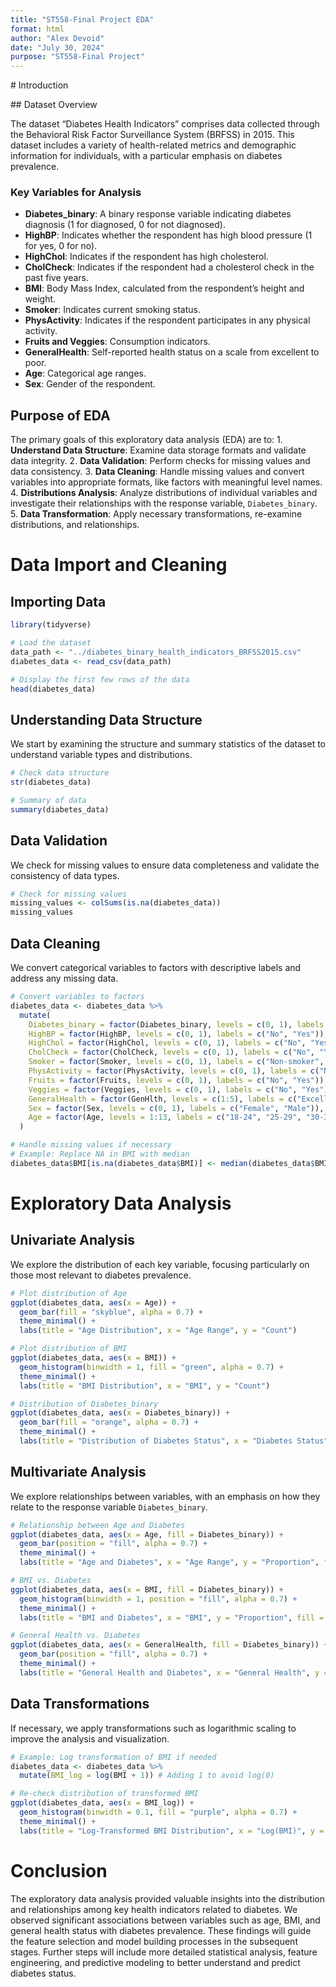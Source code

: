 ```yaml
---
title: "ST558-Final Project EDA"
format: html
author: "Alex Devoid" 
date: "July 30, 2024"
purpose: "ST558-Final Project"
---
```

  
  
  # Introduction
  
  ## Dataset Overview
  
The dataset "Diabetes Health Indicators" comprises data collected through the Behavioral Risk Factor Surveillance System (BRFSS) in 2015. This dataset includes a variety of health-related metrics and demographic information for individuals, with a particular emphasis on diabetes prevalence.

### Key Variables for Analysis
- **Diabetes_binary**: A binary response variable indicating diabetes diagnosis (1 for diagnosed, 0 for not diagnosed).
- **HighBP**: Indicates whether the respondent has high blood pressure (1 for yes, 0 for no).
- **HighChol**: Indicates if the respondent has high cholesterol.
- **CholCheck**: Indicates if the respondent had a cholesterol check in the past five years.
- **BMI**: Body Mass Index, calculated from the respondent's height and weight.
- **Smoker**: Indicates current smoking status.
- **PhysActivity**: Indicates if the respondent participates in any physical activity.
- **Fruits and Veggies**: Consumption indicators.
- **GeneralHealth**: Self-reported health status on a scale from excellent to poor.
- **Age**: Categorical age ranges.
- **Sex**: Gender of the respondent.

## Purpose of EDA
The primary goals of this exploratory data analysis (EDA) are to:
  1. **Understand Data Structure**: Examine data storage formats and validate data integrity.
2. **Data Validation**: Perform checks for missing values and data consistency.
3. **Data Cleaning**: Handle missing values and convert variables into appropriate formats, like factors with meaningful level names.
4. **Distributions Analysis**: Analyze distributions of individual variables and investigate their relationships with the response variable, `Diabetes_binary`.
5. **Data Transformation**: Apply necessary transformations, re-examine distributions, and relationships.

# Data Import and Cleaning

## Importing Data


```r
library(tidyverse)

# Load the dataset
data_path <- "../diabetes_binary_health_indicators_BRFSS2015.csv"
diabetes_data <- read_csv(data_path)

# Display the first few rows of the data
head(diabetes_data)
```

## Understanding Data Structure

We start by examining the structure and summary statistics of the dataset to understand variable types and distributions.

```r
# Check data structure
str(diabetes_data)

# Summary of data
summary(diabetes_data)
```

## Data Validation

We check for missing values to ensure data completeness and validate the consistency of data types.

```r
# Check for missing values
missing_values <- colSums(is.na(diabetes_data))
missing_values
```

## Data Cleaning

We convert categorical variables to factors with descriptive labels and address any missing data.

```r
# Convert variables to factors
diabetes_data <- diabetes_data %>%
  mutate(
    Diabetes_binary = factor(Diabetes_binary, levels = c(0, 1), labels = c("No", "Yes")),
    HighBP = factor(HighBP, levels = c(0, 1), labels = c("No", "Yes")),
    HighChol = factor(HighChol, levels = c(0, 1), labels = c("No", "Yes")),
    CholCheck = factor(CholCheck, levels = c(0, 1), labels = c("No", "Yes")),
    Smoker = factor(Smoker, levels = c(0, 1), labels = c("Non-smoker", "Smoker")),
    PhysActivity = factor(PhysActivity, levels = c(0, 1), labels = c("No", "Yes")),
    Fruits = factor(Fruits, levels = c(0, 1), labels = c("No", "Yes")),
    Veggies = factor(Veggies, levels = c(0, 1), labels = c("No", "Yes")),
    GeneralHealth = factor(GenHlth, levels = c(1:5), labels = c("Excellent", "Very Good", "Good", "Fair", "Poor")),
    Sex = factor(Sex, levels = c(0, 1), labels = c("Female", "Male")),
    Age = factor(Age, levels = 1:13, labels = c("18-24", "25-29", "30-34", "35-39", "40-44", "45-49", "50-54", "55-59", "60-64", "65-69", "70-74", "75-79", "80+"))
  )

# Handle missing values if necessary
# Example: Replace NA in BMI with median
diabetes_data$BMI[is.na(diabetes_data$BMI)] <- median(diabetes_data$BMI, na.rm = TRUE)
```

# Exploratory Data Analysis

## Univariate Analysis

We explore the distribution of each key variable, focusing particularly on those most relevant to diabetes prevalence.

```r
# Plot distribution of Age
ggplot(diabetes_data, aes(x = Age)) +
  geom_bar(fill = "skyblue", alpha = 0.7) +
  theme_minimal() +
  labs(title = "Age Distribution", x = "Age Range", y = "Count")

# Plot distribution of BMI
ggplot(diabetes_data, aes(x = BMI)) +
  geom_histogram(binwidth = 1, fill = "green", alpha = 0.7) +
  theme_minimal() +
  labs(title = "BMI Distribution", x = "BMI", y = "Count")

# Distribution of Diabetes_binary
ggplot(diabetes_data, aes(x = Diabetes_binary)) +
  geom_bar(fill = "orange", alpha = 0.7) +
  theme_minimal() +
  labs(title = "Distribution of Diabetes Status", x = "Diabetes Status", y = "Count")
```

## Multivariate Analysis

We explore relationships between variables, with an emphasis on how they relate to the response variable `Diabetes_binary`.

```r
# Relationship between Age and Diabetes
ggplot(diabetes_data, aes(x = Age, fill = Diabetes_binary)) +
  geom_bar(position = "fill", alpha = 0.7) +
  theme_minimal() +
  labs(title = "Age and Diabetes", x = "Age Range", y = "Proportion", fill = "Diabetes")

# BMI vs. Diabetes
ggplot(diabetes_data, aes(x = BMI, fill = Diabetes_binary)) +
  geom_histogram(binwidth = 1, position = "fill", alpha = 0.7) +
  theme_minimal() +
  labs(title = "BMI and Diabetes", x = "BMI", y = "Proportion", fill = "Diabetes")

# General Health vs. Diabetes
ggplot(diabetes_data, aes(x = GeneralHealth, fill = Diabetes_binary)) +
  geom_bar(position = "fill", alpha = 0.7) +
  theme_minimal() +
  labs(title = "General Health and Diabetes", x = "General Health", y = "Proportion", fill = "Diabetes")
```

## Data Transformations

If necessary, we apply transformations such as logarithmic scaling to improve the analysis and visualization.

```r
# Example: Log transformation of BMI if needed
diabetes_data <- diabetes_data %>%
  mutate(BMI_log = log(BMI + 1)) # Adding 1 to avoid log(0)

# Re-check distribution of transformed BMI
ggplot(diabetes_data, aes(x = BMI_log)) +
  geom_histogram(binwidth = 0.1, fill = "purple", alpha = 0.7) +
  theme_minimal() +
  labs(title = "Log-Transformed BMI Distribution", x = "Log(BMI)", y = "Count")
```

# Conclusion

The exploratory data analysis provided valuable insights into the distribution and relationships among key health indicators related to diabetes. We observed significant associations between variables such as age, BMI, and general health status with diabetes prevalence. These findings will guide the feature selection and model building processes in the subsequent stages. Further steps will include more detailed statistical analysis, feature engineering, and predictive modeling to better understand and predict diabetes status.